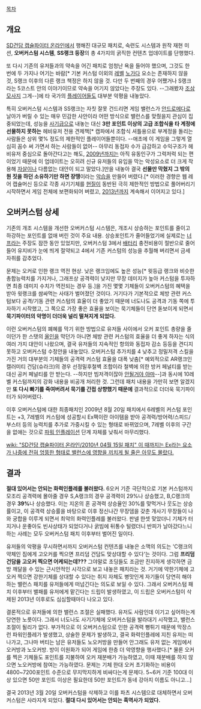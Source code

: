 [[목차]]

== 개요 ==
[[SD건담 캡슐파이터 온라인]]에서 행해진 대규모 패치로, 숙련도 시스템과 원작 재현 미션, '''오버커스텀 시스템''', '''SS랭크 등장'''의 총 4가지의 굵직한 컨텐츠 업데이트를 단행했다.

또 다시 기존의 유저들과의 약속을 어긴 패치로 엄청난 욕을 들어야 했으며, 그것도 한 번에 두 가지나 어기는 바람[* 기본 커스텀 이외의 [[레벨]] [[노가다]] 요소는 존재하지 않을 것, S랭크 이후의 다른 랭크 책정은 하지 않을 것. 다만 두 번째의 경우 어쨌거나 S랭크라는 5코스트 안의 이야기이므로 약속을 어기지 않았다는 주장도 있다. --그래봤자 [[조삼모사]]지 그게--]에 타 국가의 [[플레이어]]들도 대부분 악평을 내놓았다.

특히 오버커스텀 시스템과 SS랭크는 자칫 잘못 건드리면 게임 밸런스가 [[안드로메다]]로 날아가 버릴 수 있는 매우 민감한 사안이라 어떤 방식으로 밸런스를 맞췄을지 관심이 집중되었는데, 성능을 [[사기]]급으로 내놓는 대신 '''3만 포인트 이상의 고급 조합식을 타 계정에 선물하지 못하는''' 헤비유저 전용 견제책[* 캡파에서 조합식 셔틀용으로 부계정을 돌리는 사람들은 상위 몇% 정도의 제한적인 플레이어들뿐이다. --애초에 이 게임을 그렇게 열심히 꼼수 써 가면서 하는 사람들이 없어-- 아무리 동접자 수가 급감하고 수익구조가 헤비유저 중심으로 돌아간다고는 해도, [[2009년]]까지는 아직 유동인구가 그럭저럭 되는 편이었기 때문에 이 업데이트는 오히려 신규 유저들의 유입을 막는 악성요소로 더 크게 작용해 [[자살]]이나 다름없는 대안이 되고 말았다.]만을 내놓아 결국 '''선물만 막혔지 그 밖의 뭔 짓을 하던 소유하기만 하면 장땡'''이라는 [[악습]]을 만들어 버렸다.[* 이러한 경향은 웹 레어 캡슐머신 등으로 각종 사기기체를 [[현질]]이 동반된 극히 제한적인 방법으로 풀어버리기 시작하면서 게임 전체에 보편화되어 버렸고, [[2013년]]까지 계속해서 이어지고 있다.]

== 오버커스텀 상세 ==
기존의 개조 시스템을 개선한 오버커스텀 시스템은, 개조시 상승하는 포인트를 줄이고 하강하는 포인트를 없애 버린 것이 주요 내용. 상승포인트가 줄어들었기에 실제로는 [[너프]]라는 주장도 잠깐 동안 있었지만, 오버커스텀 3에서 [[배터리]] 충전비용이 절반으로 줄어들어 유지비가 눈에 띄게 절약되고 4에서 기존 커스텀의 성능을 추월해 버리면서 금세 자취를 감추었다.

문제는 오커로 인한 랭크 역전 현상. 낮은 랭크임에도 높은 성능[* 윗등급 랭크와 비슷한 총합능력치를 가지거나, 그래프상 공격력이 낮지만 무장 데미지가 높아 커스텀을 투자하면 최종 데미지 수치가 역전되는 경우 등.]을 가진 몇몇 기체들이 오버커스텀의 혜택을 받아 윗랭크를 쌈싸먹는 사태가 벌어졌던 것이다. 거기다가 기본적으로 체방 관련 커스텀보다 공격/기동 관련 커스텀의 효율이 더 좋았기 때문에 너도나도 공격과 기동 쪽에 투자하기 시작했고, 그 쪽으로 가장 좋은 효율을 보이는 묵기체들이 단연 돋보이게 되면서 '''묵기파이터의 악명이 더더욱 널리 떨쳐지게 되었다.'''

이런 오버커스텀의 폐혜를 막기 위한 방법으로 유저들 사이에서 오커 포인트 총량을 줄이던가 한 스탯의 [[올인]]을 막던가 아니면 체방 관련 커스텀의 효율을 더 좋게 하자는 식의 여러 가지 대안이 나왔으며, 결국 유저들의 지속적인 항의와 동접자 감소 등등을 견디지 못하고 오버커스텀 수정안을 내놓았다. 오버커스텀 추가치를 4 낮추고 정밀저격 스킬을 가진 거의 대부분의 기체들의 공격력 커스텀 효율을 대폭 낮춤[* 예외적으로 AR랭크인 캘러미티 건담(슈라크)의 경우 선정밀후철벽 조합이라 철벽에 의한 방커 페널티를 받는 대신 공커 페널티를 안 받는다. --하지만 빔저격이잖아 [[안될거야 아마]]--]과 동시에 10레벨 커스텀까지의 강화 내용을 비공개 처리한 것. 그런데 패치 내용을 가만히 보면 알겠지만 '''또 다시 빠기를 죽여버려서 묵기를 간접 상향했기 때문에''' 결과적으로 더더욱 묵기파이터가 되어버렸다.

이후 오버커스텀에 대한 최종패치인 2009년 8월 20일 패치에서 6레벨의 커스텀 포인트는 +3, 7레벨의 커스텀에 성공할시 Ex팩이란 아이템을 받아 공격력/방어력/스피드/부스터 등의 능력치를 추가로 가중시킬 수 있는 형태로 바뀌었으며, 7레벨 이후의 구간을 없애는 것으로 [[파워 인플레이션]] 단계 자체를 낮춰서 마무리했다.

[[wiki: "SD건담 캡슐파이터 온라인/2010년 04월 15일 패치" 이 때까지는 Ex라는 요소가 나중에 전혀 엉뚱한 형태로 밸런스에 영향을 끼치게 될 줄은 아무도 몰랐다.]]

== 결과 ==
'''절대 있어서는 안되는 화력인플레를 불러왔다.'''
6오커 기준 극단적으로 기본 커스텀까지 모조리 공격력에 몰아줄 경우 S,A랭크의 경우 공격력이 29%나 상승했고, B,C랭크의 경우 '''39%'''나 상승했다. 이는 지온의 혼 공격력 상승율인 30%를 맞먹거나 웃도는 상승률이고, 이 공격력 상승률을 바탕으로 이후 정신나간 무장뎀을 갖춘 개사기 무장들이 나와 궁합을 이루게 되면서 최악의 화력인플레를 불러왔다.
판넬 한셋 맞았더니 기체가 터지거나 운좋아도 빈사상태가 되었다거나 굵빔에 뒤통수 털렸더니 반피가 날아갔다느니 하는 사례는 모두 오버커스텀 패치 이후부터 벌어진 일이다.

유저들의 악평을 무시하면서까지 오버커스텀 컨텐츠를 내놓은 소맥의 의도는 'C랭크의 약체인 짐에게 고오커를 찍으면 프리덤 건담도 맞상대할 수 있다'는 것이다. 그럼 '''프리덤 건담을 고오커 찍으면 어케되는데???''' 그야말로 초딩들도 조금만 진지하게 생각하면 금방 깨달을 수 있는 근시안적인 시각으로 보고 내놓은 패치라는 것.
거기에 약한기체에 고오커 찍으면 강한기체를 상대할 수 있다는 취지 자체도 병맛인게 자기들이 당연히 해야하는 밸런스 패치를 유저들에게 떠넘긴다는 의도로 보일 수 있다. 그래서 오버커스텀 패치 이후부터 밸패를 유저에게 맡긴다는 드립이 발생하였고, 이 드립은 오버커스텀이 삭제된 2013년 이후로도 심심할때마다 나오고 있다.

결론적으로 유저들에 의한 밸런스 조절은 실패했다. 유저도 사람인데 이기고 싶어하는게 당연한 노릇이다. 그래서 너도나도 사기기체에 오버커스텀을 발라대기 시작했고, 밸런스 조절이 될리가 없다. 부가적으로 이 오버커스텀으로 인한 공격력 뻥튀기 때문에 막장스런 파워인플레가 발생했고, 상술한 문제가 발생하고, 결국 화력인플레에 지친 유저는 떠나가고, 그나마 버티는 남은 유저들도 노오커방을 만들어 안그래도 유저 없는 게임에서 오커방과 노오커방. 방이 이원화가 되어 게임에 한층 더 악영향을 행사했다.[* 물론 오커를 찍은 기체들도 포인트를 지불하여 오커 재분배가 가능하였고, 이때 재분배를 하지 않으면 노오커방에 참여는 가능하였다. 문제는 기체 한대 오커 초기화하는 비용이 4800~7200포인트 수준으로 무지막지하게 비싸다는게 문제다. 5~6커 기준 100대 이상 있으면 50만 포인트 이상은 필요한데 50만 포인트가 동네 강아지 이름도 아니고...]

결국 2013년 3월 20일 오버커스텀을 삭제하고 이를 파츠 시스템으로 대체하면서 오버커스텀은 사라지게 되었다. '''절대 다시 있어서는 안되는 흑역사가 되었다.'''
